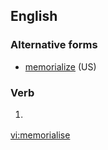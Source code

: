 ==English==

===Alternative forms===
* [[memorialize]] (US)

===Verb===
{{en-verb|memorialises|memorialising|memorialised|memorialised}}

# {{British}} {{To provide a memorial for someone; to commemorate}}

[[vi:memorialise]]